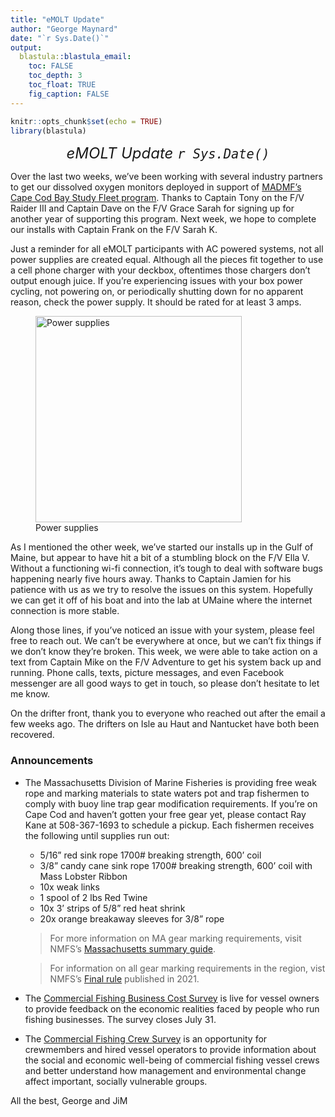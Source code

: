 ```yaml
---
title: "eMOLT Update"
author: "George Maynard"
date: "`r Sys.Date()`"  
output: 
  blastula::blastula_email:
    toc: FALSE
    toc_depth: 3
    toc_float: TRUE
    fig_caption: FALSE
---
```


```r
knitr::opts_chunk$set(echo = TRUE)
library(blastula)
```

<center> 

<font size="5"> *eMOLT Update `r Sys.Date()` * </font>

</center>

Over the last two weeks, we've been working  with several industry partners to get our dissolved oxygen monitors deployed in support of [MADMF's Cape Cod Bay Study Fleet program](https://www.mass.gov/info-details/tracking-dissolved-oxygen-with-the-cape-cod-bay-study-fleet-and-dmf). Thanks to Captain Tony on the F/V Raider III and Captain Dave on the F/V Grace Sarah for signing up for another year of supporting this program. Next week, we hope to complete our installs with Captain Frank on the F/V Sarah K. 

Just a reminder for all eMOLT participants with AC powered systems, not all power supplies are created equal. Although all the pieces fit together to use a cell phone charger with your deckbox, oftentimes those chargers don't output enough juice. If you're experiencing issues with your box power cycling, not powering on, or periodically shutting down for no apparent reason, check the power supply. It should be rated for at least 3 amps. 

![Power supplies](powersupply.JPG){width=330px}

As I mentioned the other week, we've started our installs up in the Gulf of Maine, but appear to have hit a bit of a stumbling block on the F/V Ella V. Without a functioning wi-fi connection, it's tough to deal with software bugs happening nearly five hours away. Thanks to Captain Jamien for his patience with us as we try to resolve the issues on this system. Hopefully we can get it off of his boat and into the lab at UMaine where the internet connection is more stable. 

Along those lines, if you've noticed an issue with your system, please feel free to reach out. We can't be everywhere at once, but we can't fix things if we don't know they're broken. This week, we were able to take action on a text from Captain Mike on the F/V Adventure to get his system back up and running. Phone calls, texts, picture messages, and even Facebook messenger are all good ways to get in touch, so please don't hesitate to let me know. 

On the drifter front, thank you to everyone who reached out after the email a few weeks ago. The drifters on Isle au Haut and Nantucket have both been recovered. 

### Announcements

- The Massachusetts Division of Marine Fisheries is providing free weak rope and marking materials to state waters pot and trap fishermen to comply with buoy line trap gear modification requirements. If you're on Cape Cod and haven't gotten your free gear yet, please contact Ray Kane at 508-367-1693 to schedule a pickup. Each fishermen receives the following until supplies run out:

  - 5/16" red sink rope 1700# breaking strength, 600' coil
  - 3/8" candy cane sink rope 1700# breaking strength, 600' coil with Mass Lobster Ribbon
  - 10x weak links
  - 1 spool of 2 lbs Red Twine
  - 10x 3' strips of 5/8" red heat shrink
  - 20x orange breakaway sleeves for 3/8" rope
  
  > For more information on MA gear marking requirements, visit NMFS's [Massachusetts summary guide](https://media.fisheries.noaa.gov/2021-11/Massachusetts%20Summary%2011152021.pdf).
  
  > For information on all gear marking requirements in the region, vist NMFS's [Final rule](https://www.fisheries.noaa.gov/new-england-mid-atlantic/marine-mammal-protection/2021-atlantic-large-whale-take-reduction-plan) published in 2021. 

- The [Commercial Fishing Business Cost Survey](https://www.fisheries.noaa.gov/new-england-mid-atlantic/commercial-fishing/commercial-fishing-business-cost-survey?utm_medium=email&utm_source=govdelivery) is live for vessel owners to provide feedback on the economic realities faced by people who run fishing businesses. The survey closes July 31. 

- The [Commercial Fishing Crew Survey](https://www.fisheries.noaa.gov/new-england-mid-atlantic/socioeconomics/2023-commercial-fishing-crew-survey?utm_medium=email&utm_source=govdelivery) is an opportunity for crewmembers and hired vessel operators to provide information about the social and economic well-being of commercial fishing vessel crews and better understand how management and environmental change affect important, socially vulnerable groups.


All the best,
George and JiM
